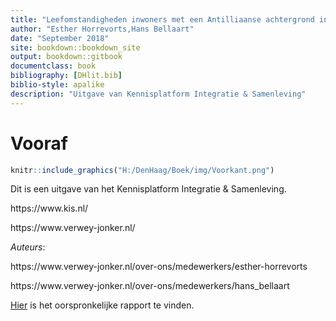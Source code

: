 ```yaml
--- 
title: "Leefomstandigheden inwoners met een Antilliaanse achtergrond in Den Haag"
author: "Esther Horrevorts,Hans Bellaart"
date: "September 2018"
site: bookdown::bookdown_site
output: bookdown::gitbook
documentclass: book
bibliography: [DHlit.bib]
biblio-style: apalike
description: "Uitgave van Kennisplatform Integratie & Samenleving"
---
```



# Vooraf{-}


```r
knitr::include_graphics("H:/DenHaag/Boek/img/Voorkant.png")

```

Dit is een uitgave van het Kennisplatform Integratie & Samenleving.

https://www.kis.nl/

https://www.verwey-jonker.nl/

*Auteurs*:

https://www.verwey-jonker.nl/over-ons/medewerkers/esther-horrevorts

https://www.verwey-jonker.nl/over-ons/medewerkers/hans_bellaart

[Hier](https://www.kis.nl/publicatie/leefomstandigheden-inwoners-met-een-antilliaanse-achtergrond-den-haag) is het oorspronkelijke rapport te vinden. 
